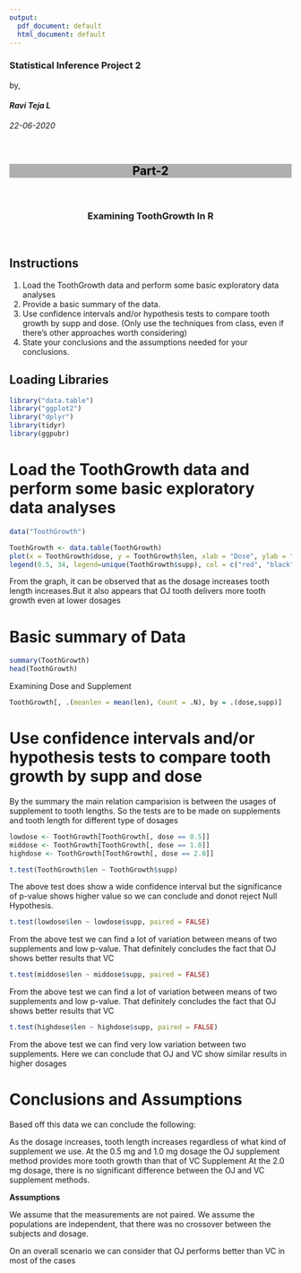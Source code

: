 ---
output:
  pdf_document: default
  html_document: default
---
<h3 position = "right">Statistical Inference Project 2</h3>
by, <h4><b><i>Ravi Teja L</i></b></h4>
*22-06-2020*

</br>
<h2 style = "background-color :#AFAFAF; color: black"><center>Part-2</center></h2>
</br>
<h3><center><b>
Examining ToothGrowth In R</b></center></h3>
</br>

## Instructions

1. Load the ToothGrowth data and perform some basic exploratory data analyses
2. Provide a basic summary of the data.
3. Use confidence intervals and/or hypothesis tests to compare tooth growth by supp and dose. (Only use the techniques from class, even if there's other approaches worth considering)
4. State your conclusions and the assumptions needed for your conclusions.

## Loading Libraries

```{r load , results = 'hide'}
library("data.table")
library("ggplot2")
library("dplyr")
library(tidyr)
library(ggpubr)
```

# Load the ToothGrowth data and perform some basic exploratory data analyses

```{r load}
data("ToothGrowth")
```

```{r modify}
ToothGrowth <- data.table(ToothGrowth)
plot(x = ToothGrowth$dose, y = ToothGrowth$len, xlab = "Dose", ylab = "Lengths", col = ToothGrowth$supp)
legend(0.5, 34, legend=unique(ToothGrowth$supp), col = c("red", "black"), lty=1:2, cex=0.8)
```

From the graph, it can be observed that as the dosage increases tooth length increases.But it also appears that OJ tooth delivers more tooth growth even at lower dosages

# Basic summary of Data

```{r}
summary(ToothGrowth)
head(ToothGrowth)
```

Examining Dose and Supplement
```{r}
ToothGrowth[, .(meanlen = mean(len), Count = .N), by = .(dose,supp)]
```

# Use confidence intervals and/or hypothesis tests to compare tooth growth by supp and dose


By the summary the main relation camparision is between the usages of supplement to tooth lengths.
So the tests are to be made on supplements and tooth length for different type of dosages
```{r}
lowdose <- ToothGrowth[ToothGrowth[, dose == 0.5]]
middose <- ToothGrowth[ToothGrowth[, dose == 1.0]]
highdose <- ToothGrowth[ToothGrowth[, dose == 2.0]]
```

```{r}
t.test(ToothGrowth$len ~ ToothGrowth$supp)
```

The above test does show a wide confidence interval but the significance of p-value shows higher value so we can conclude and donot reject Null Hypothesis.

```{r}
t.test(lowdose$len ~ lowdose$supp, paired = FALSE)
```

From the above test we can find a lot of variation between means of two supplements and low p-value.
That definitely concludes the fact that OJ shows better results that VC

```{r}
t.test(middose$len ~ middose$supp, paired = FALSE)
```

From the above test we can find a lot of variation between means of two supplements and low p-value.
That definitely concludes the fact that OJ shows better results that VC

```{r}
t.test(highdose$len ~ highdose$supp, paired = FALSE)
```

From the above test we can find very low variation between two supplements.
Here we can conclude that OJ and VC show similar results in higher dosages

# Conclusions and Assumptions

Based off this data we can conclude the following:

As the dosage increases, tooth length increases regardless of what kind of supplement we use.
At the 0.5 mg and 1.0 mg dosage the OJ supplement method provides more tooth growth than that of VC Supplement
At the 2.0 mg dosage, there is no significant difference between the OJ and VC supplement methods.

**Assumptions**

We assume that the measurements are not paired.
We assume the populations are independent, that there was no crossover between the subjects and dosage.

On an overall scenario we can consider that OJ performs better than VC in most of the cases


